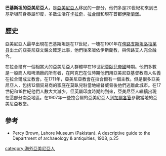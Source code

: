 '''巴基斯坦的亞美尼亞人'''，是[[亞美尼亞人|亞美尼亞人]]移民的一部分，他們多是20世紀初來到巴基斯坦前身英屬印度，多數生活在[[卡拉奇|卡拉奇]]，[[拉合爾|拉合爾]]和現在首都[[伊斯蘭堡|伊斯蘭堡]]。

==歷史==
亞美尼亞人最早出現在巴基斯坦是在17世紀，一塊在1901年在[[俾路支斯坦|俾路支斯坦]][[洛拉莱县|洛拉莱县]]出土的亞美尼亞文銘文確定此事，他們後來皈依伊斯蘭教，與俾路支人完全融合。

在拉合爾有一個相當大的亞美尼亞人群體早在16世紀[[莫臥兒帝國|莫臥兒帝國]]時期。他們多數是一般商人和啤酒廠的所有者，在阿克巴在位時期他們用亞美尼亞基督教商人名義在拉合爾成立教會。在1711年，亞美尼亞教會在拉合爾有一個主教。但是很多亞美尼亞人，包括12個貿易商的家庭在莫臥兒駐當地總督威脅後他們逃離此城市。在17世紀和18世紀他們人數大大減少，但英屬印度時期的到來，亞美尼亞人繼續出現在這部分南亞地區。在1907年一些拉合爾的亞美尼亞人到[[加爾各答|加爾各答]]參觀當地的亞美尼亞教堂。

==參考==
*Percy Brown, Lahore Museum (Pakistan). A descriptive guide to the Department of archaeology & antiquities, 1908, p.25

{{Armenian diaspora}}

[[category:海外亞美尼亞人|category:海外亞美尼亞人]]